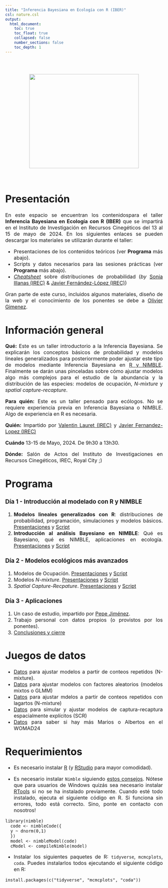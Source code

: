 ```yaml
---
title: "Inferencia Bayesiana en Ecología con R (IBER)"
csl: nature.csl
output: 
  html_document:
    toc: true
    toc_float: true
    collapsed: false
    number_sections: false
    toc_depth: 1
---
```


<style>
body {
text-align: justify}
</style>

<br/>
<br/>
<p align="center">
<img height=300 width=350 src="logo_hex_irec.png"> </a>
</p>
<font size="3">
<br/>

 
# **Presentación**

 En este espacio se encuentran los contenidospara el taller **Inferencia Bayesiana en Ecología con R (IBER)** que se impartirá en el Instituto de Investigación en Recursos Cinegéticos del 13 al 15 de mayo de 2024. En los siguientes enlaces se pueden descargar los materiales se utilizarán durante el taller:
 
* Presentaciones de los contenidos teóricos (ver **Programa** más abajo).
* Scripts y datos necesarios para las sesiones prácticas (ver **Programa** más abajo).
* [_Cheatsheet_](https://jabiologo.github.io/web/tutorials/prob_dist_links_merged.pdf) sobre distribuciones de probabilidad (_by_ [Sonia Illanas (IREC)](https://scholar.google.com/citations?hl=es&user=ew25H7QAAAAJ&view_op=list_works&sortby=pubdate) & [Javier Fernández-López (IREC)](https://scholar.google.com/citations?hl=es&user=v3biyuIAAAAJ&view_op=list_works&sortby=pubdate))

Gran parte de este curso, incluidos algunos materiales, diseño de la web y el conocimiento de los ponentes se debe a [Olivier Gimenez](https://oliviergimenez.github.io/).

# **Información general**

**Qué:** Este es un taller introductorio a la Inferencia Bayesiana. Se explicarán los conceptos básicos de probabilidad y modelos lineales generalizados para posteriormente poder ajustar este tipo de modelos mediante Inferencia Bayesiana en [R y NIMBLE](https://r-nimble.org/). Finalmente se darán unas pinceladas sobre cómo ajustar modelos algo más complejos para el estudio de la abundancia y la distribución de las especies: modelos de ocupación, _N-mixture_ y _spatial capture-recapture_.

**Para quién:** Este es un taller pensado para ecólogos. No se requiere experiencia previa en Inferencia Bayesiana o NIMBLE. Algo de experiencia en R es necesaria.

**Quién:** Impartido por [Valentin Lauret (IREC)](https://scholar.google.com/citations?hl=es&user=hbi_zlMAAAAJ) y [Javier Fernandez-Lopez (IREC)](https://scholar.google.com/citations?user=v3biyuIAAAAJ&hl=es&authuser=1)

**Cuándo** 13-15 de Mayo, 2024. De 9h30 a 13h30.

**Dónde:** Salón de Actos del Instituto de Investigaciones en Recursos Cinegéticos, IREC, Royal City ;)

# **Programa**

### Día 1 - Introducción al modelado con R y NIMBLE

  1. **Modelos lineales generalizados con R**: distribuciones de probabilidad, programación, simulaciones y modelos básicos. [Presentaciones](https://jabiologo.quarto.pub/bloque_1_1_teoria/#/) y [Script](https://raw.githubusercontent.com/jabiologo/web/master/script_bloque_1_1.R)
  2. **Introducción al análisis Bayesiano en NIMBLE**: Qué es Bayesiano, qué es NIMBLE, aplicaciones en ecología. [Presentaciones](https://vlauret.quarto.pub/diberticurso_2_introbayesian/#/title-slide) y [Script](https://raw.githubusercontent.com/valentinlauret/diberticurso/main/codes/2_introBayesian.R)
  
### Día 2 - Modelos ecológicos más avanzados

  1. Modelos de Ocupación. [Presentaciones](https://jabiologo.quarto.pub/bloaque_2_1_teoria) y [Script](https://raw.githubusercontent.com/jabiologo/web/master/script_bloque_2_1.R)
  2. Modelos _N-mixture_. [Presentaciones](https://jabiologo.quarto.pub/bloque_2_2) y [Script](https://www.revistaecosistemas.net/index.php/ecosistemas/article/view/2527)
  3. _Spatial Capture-Recpature_. [Presentaciones](https://vlauret.quarto.pub/diberticurso_5_scr) y [Script](https://raw.githubusercontent.com/valentinlauret/diberticurso/main/codes/5_SCR.R)
  
### Día 3 - Aplicaciones

  1. Un caso de estudio, impartido por [Pepe Jiménez](https://scholar.google.com/citations?user=ACYEKqAAAAAJ&hl=es).
  2. Trabajo personal con datos propios (o provistos por los ponentes).
  3. [Conclusiones y cierre](https://vlauret.quarto.pub/diberticurso_6_conclusion/)

# Juegos de datos

-   [Datos](https://raw.githubusercontent.com/jabiologo/web/master/script_bloque_2_2.R) para ajustar modelos a partir de conteos repetidos (N-mixture).
-   [Datos]() para ajustar modelos con factores aleatorios (modelos mixtos o GLMM)
-   [Datos](https://github.com/valentinlauret/diberticurso/blob/main/codes/lagartos.zip) para ajustar mdelos a partir de conteos repetidos con lagartos (N-mixture)
-   [Datos](https://raw.githubusercontent.com/valentinlauret/diberticurso/main/codes/simuSCR.R) para simular y ajustar modelos de captura-recaptura espacialmente explícitos (SCR)
-   [Datos](https://github.com/valentinlauret/diberticurso/blob/main/codes/womad.zip) para saber si hay más Marios o Albertos en el WOMAD24

#  **Requerimientos**

  * Es necesario instalar [R](https://cloud.r-project.org/) (y  [RStudio](https://posit.co/download/rstudio-desktop/#download) para mayor comodidad).

  * Es necesario instalar `Nimble` siguiendo [estos consejos](https://r-nimble.org/download). Nótese que para usuarios de Windows quizás sea necesario instalar [RTools](https://cran.r-project.org/bin/windows/Rtools/) si no se ha instalado previamente. Cuando esté todo instalado, ejecuta el siguiente código en R. Si funciona sin errores, todo está correcto. Sino, ponte en contacto con nosotros!
  
```
library(nimble)
  code <- nimbleCode({
  y ~ dnorm(0,1)
  })
  model <- nimbleModel(code)
  cModel <- compileNimble(model)
```

  * Instalar los siguientes paquetes de R: `tidyverse`, `mcmcplots`, `coda`. Puedes instalarlos todos ejecutando el siguiente código en R:

```
install.packages(c("tidyverse", "mcmcplots", "coda"))
```